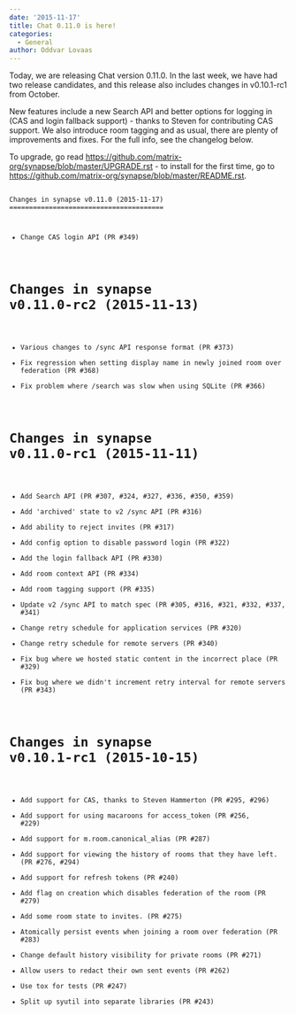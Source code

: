 ```yaml
---
date: '2015-11-17'
title: Chat 0.11.0 is here!
categories:
  - General
author: Oddvar Lovaas
---
```


Today, we are releasing Chat version 0.11.0. In the last week, we have had two release candidates, and this release also includes changes in v0.10.1-rc1 from October. 

New features include a new Search API and better options for logging in (CAS and login fallback support) - thanks to Steven for contributing CAS support. We also introduce room tagging and as usual, there are plenty of improvements and fixes. For the full info, see the changelog below.

To upgrade, go read <a href="https://github.com/matrix-org/synapse/blob/master/UPGRADE.rst">https://github.com/matrix-org/synapse/blob/master/UPGRADE.rst</a> - to install for the first time, go to <a href="https://github.com/matrix-org/synapse/blob/master/README.rst">https://github.com/matrix-org/synapse/blob/master/README.rst</a>.


<code>
Changes in synapse v0.11.0 (2015-11-17)
=======================================

* Change CAS login API (PR #349)

Changes in synapse v0.11.0-rc2 (2015-11-13)
===========================================

* Various changes to /sync API response format (PR #373)
* Fix regression when setting display name in newly joined room over federation (PR #368)
* Fix problem where /search was slow when using SQLite (PR #366)

Changes in synapse v0.11.0-rc1 (2015-11-11)
===========================================

* Add Search API (PR #307, #324, #327, #336, #350, #359)
* Add 'archived' state to v2 /sync API (PR #316)
* Add ability to reject invites (PR #317)
* Add config option to disable password login (PR #322)
* Add the login fallback API (PR #330)
* Add room context API (PR #334)
* Add room tagging support (PR #335)
* Update v2 /sync API to match spec (PR #305, #316, #321, #332, #337, #341)
* Change retry schedule for application services (PR #320)
* Change retry schedule for remote servers (PR #340)
* Fix bug where we hosted static content in the incorrect place (PR #329)
* Fix bug where we didn't increment retry interval for remote servers (PR #343)

Changes in synapse v0.10.1-rc1 (2015-10-15)
===========================================

* Add support for CAS, thanks to Steven Hammerton (PR #295, #296)
* Add support for using macaroons for access_token (PR #256, #229)
* Add support for m.room.canonical_alias (PR #287)
* Add support for viewing the history of rooms that they have left. (PR #276, #294)
* Add support for refresh tokens (PR #240)
* Add flag on creation which disables federation of the room (PR #279)
* Add some room state to invites. (PR #275)
* Atomically persist events when joining a room over federation (PR #283)
* Change default history visibility for private rooms (PR #271)
* Allow users to redact their own sent events (PR #262)
* Use tox for tests (PR #247)
* Split up syutil into separate libraries (PR #243)

</code>